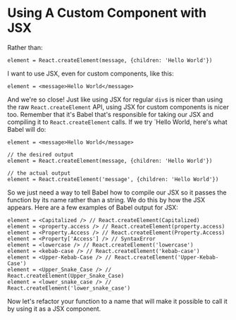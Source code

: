 # Using A Custom Component with JSX

Rather than:

```tsx
element = React.createElement(message, {children: 'Hello World'})
```

I want to use JSX, even for custom components, like this:

```tsx
element = <message>Hello World</message>
```

And we're so close! Just like using JSX for regular `div`s is nicer than using
the raw `React.createElement` API, using JSX for custom components is nicer too.
Remember that it's Babel that's responsible for taking our JSX and compiling it
to `React.createElement` calls. If we try `<message>Hello World</message>,
here's what Babel will do:

```tsx
element = <message>Hello World</message>

// the desired output
element = React.createElement(message, {children: 'Hello World'})

// the actual output
element = React.createElement('message', {children: 'Hello World'})
```

So we just need a way to tell Babel how to compile our JSX so it passes the
function by its name rather than a string. We do this by how the JSX appears.
Here are a few examples of Babel output for JSX:

```tsx
element = <Capitalized /> // React.createElement(Capitalized)
element = <property.access /> // React.createElement(property.access)
element = <Property.Access /> // React.createElement(Property.Access)
element = <Property['Access'] /> // SyntaxError
element = <lowercase /> // React.createElement('lowercase')
element = <kebab-case /> // React.createElement('kebab-case')
element = <Upper-Kebab-Case /> // React.createElement('Upper-Kebab-Case')
element = <Upper_Snake_Case /> // React.createElement(Upper_Snake_Case)
element = <lower_snake_case /> // React.createElement('lower_snake_case')
```

Now let's refactor your function to a name that will make it possible to call it
by using it as a JSX component.

